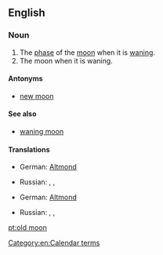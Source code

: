 ==English==

===Noun===
{{en-noun|sg=[[old]] [[moon]]}}

# The [[phase]] of the [[moon]] when it is [[wane|waning]].
# The moon when it is waning.

====Antonyms====
* [[new moon]]

====See also====
* [[waning moon]]

====Translations====
{{trans-top|phase of moon when it is waning}}
* German: [[Altmond]] {{m}}
{{trans-mid}}
* Russian: {{t-|ru|убывающая луна|f}},  {{t-|ru|луна на исходе|f}},  {{t-|ru|старая луна|f}}
{{trans-bottom}}

{{trans-top|the moon when it is waning}}
* German: [[Altmond]] {{m}}
{{trans-mid}}
* Russian: {{t-|ru|убывающая луна|f}},  {{t-|ru|луна на исходе|f}},  {{t-|ru|старая луна|f}}
{{trans-bottom}}

[[Category:en:Calendar terms]]

[[pt:old moon]]